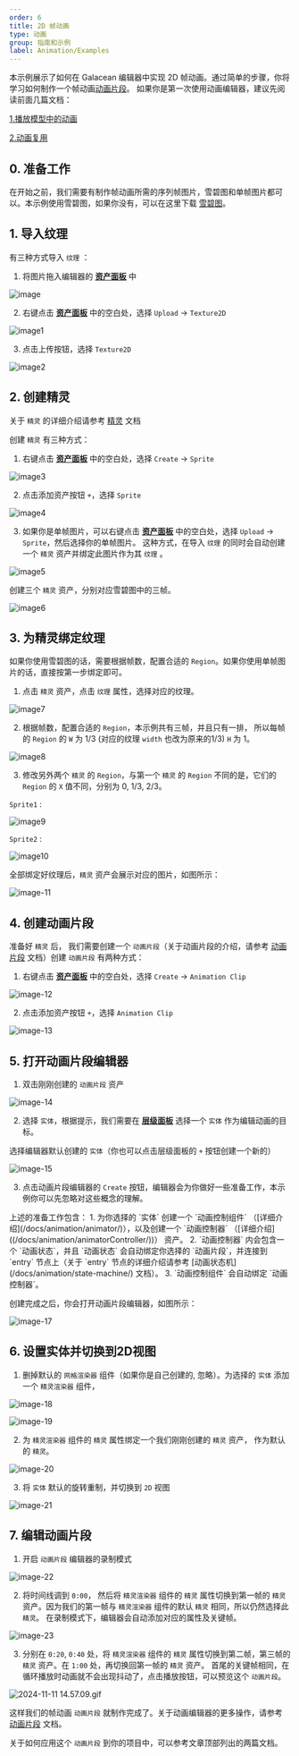 ```yaml
---
order: 6
title: 2D 帧动画
type: 动画
group: 指南和示例
label: Animation/Examples
---
```


本示例展示了如何在 Galacean 编辑器中实现 2D 帧动画。通过简单的步骤，你将学习如何制作一个帧动画[动画片段](/docs/animation/clip)。
如果你是第一次使用动画编辑器，建议先阅读前面几篇文档：

[1.播放模型中的动画](/docs/animation/examples/playAnimation/)

[2.动画复用](/docs/animation/examples/reuseAnimation/)

## 0. 准备工作
在开始之前，我们需要有制作帧动画所需的序列帧图片，雪碧图和单帧图片都可以。本示例使用雪碧图，如果你没有，可以在这里下载 [雪碧图](https://mdn.alipayobjects.com/huamei_3zduhr/afts/img/A*DmSyQZQCnrEAAAAAAAAAAAAADsJ_AQ/original)。

## 1. 导入纹理
有三种方式导入 `纹理` ：
1. 将图片拖入编辑器的 **[资产面板](/docs/assets/interface)** 中

![image](https://mdn.alipayobjects.com/huamei_3zduhr/afts/img/A*U0uYR4_jFpAAAAAAAAAAAAAADsJ_AQ/original)

2. 右键点击 **[资产面板](/docs/assets/interface)** 中的空白处，选择 `Upload` -> `Texture2D` 

![image1](https://mdn.alipayobjects.com/huamei_3zduhr/afts/img/A*t_1vQ4RIz_AAAAAAAAAAAAAADsJ_AQ/original)

3. 点击上传按钮，选择 `Texture2D`

![image2](https://mdn.alipayobjects.com/huamei_3zduhr/afts/img/A*yr_xSL2Q7qkAAAAAAAAAAAAADsJ_AQ/original)

## 2. 创建精灵
关于 `精灵` 的详细介绍请参考 [精灵](/docs/graphics/2D/sprite) 文档

创建 `精灵` 有三种方式：
1. 右键点击 **[资产面板](/docs/assets/interface)** 中的空白处，选择 `Create` -> `Sprite`

![image3](https://mdn.alipayobjects.com/huamei_3zduhr/afts/img/A*oTfKT4VB5Y8AAAAAAAAAAAAADsJ_AQ/original)

2. 点击添加资产按钮 `+`，选择 `Sprite`

![image4](https://mdn.alipayobjects.com/huamei_3zduhr/afts/img/A*f-JyT63i3tcAAAAAAAAAAAAADsJ_AQ/original)

3. 如果你是单帧图片，可以右键点击 **[资产面板](/docs/assets/interface)** 中的空白处，选择 `Upload` -> `Sprite`，然后选择你的单帧图片。
这种方式，在导入 `纹理` 的同时会自动创建一个 `精灵` 资产并绑定此图片作为其 `纹理` 。

![image5](https://mdn.alipayobjects.com/huamei_3zduhr/afts/img/A*1S9rTIEEL0IAAAAAAAAAAAAADsJ_AQ/original)


创建三个 `精灵` 资产，分别对应雪碧图中的三帧。

![image6](https://mdn.alipayobjects.com/huamei_3zduhr/afts/img/A*Nd7CT7mgWm8AAAAAAAAAAAAADsJ_AQ/original)


## 3. 为精灵绑定纹理
如果你使用雪碧图的话，需要根据帧数，配置合适的 `Region`。如果你使用单帧图片的话，直接按第一步绑定即可。

1. 点击 `精灵` 资产，点击 `纹理` 属性，选择对应的纹理。

![image7](https://mdn.alipayobjects.com/huamei_3zduhr/afts/img/A*XmbZRZsFutQAAAAAAAAAAAAADsJ_AQ/original)

2. 根据帧数，配置合适的 `Region`，本示例共有三帧，并且只有一排， 所以每帧的 `Region` 的 `W` 为 1/3 (对应的纹理 `width` 也改为原来的1/3) `H` 为 1。

![image8](https://mdn.alipayobjects.com/huamei_3zduhr/afts/img/A*Yu3oRr7qbrUAAAAAAAAAAAAADsJ_AQ/original)

3. 修改另外两个 `精灵` 的 `Region`，与第一个 `精灵` 的 `Region` 不同的是，它们的 `Region` 的 `X` 值不同，分别为 0, 1/3, 2/3。

`Sprite1` :

![image9](https://mdn.alipayobjects.com/huamei_3zduhr/afts/img/A*XuJNTqF1e-IAAAAAAAAAAAAADsJ_AQ/original)

`Sprite2` :

![image10](https://mdn.alipayobjects.com/huamei_3zduhr/afts/img/A*AhPpTrX9d78AAAAAAAAAAAAADsJ_AQ/original)

全部绑定好纹理后，`精灵` 资产会展示对应的图片，如图所示：

![image-11](https://mdn.alipayobjects.com/huamei_3zduhr/afts/img/A*Mf9-T79bofkAAAAAAAAAAAAADsJ_AQ/original)


## 4. 创建动画片段
准备好 `精灵` 后， 我们需要创建一个 `动画片段`（关于动画片段的介绍，请参考 [动画片段](/docs/animation/clip) 文档）创建 `动画片段` 有两种方式：
1. 右键点击 **[资产面板](/docs/assets/interface)** 中的空白处，选择 `Create` -> `Animation Clip`

![image-12](https://mdn.alipayobjects.com/huamei_3zduhr/afts/img/A*OKfsTatDPfsAAAAAAAAAAAAADsJ_AQ/original)

2. 点击添加资产按钮 `+`，选择 `Animation Clip`

![image-13](https://mdn.alipayobjects.com/huamei_3zduhr/afts/img/A*BhZVSaZgC9kAAAAAAAAAAAAADsJ_AQ/original)

## 5. 打开动画片段编辑器

1. 双击刚刚创建的 `动画片段` 资产

![image-14](https://mdn.alipayobjects.com/huamei_3zduhr/afts/img/A*521gRYB-O0IAAAAAAAAAAAAADsJ_AQ/original)

2. 选择 `实体`，根据提示，我们需要在 **[层级面板](/docs/interface/hierarchy)** 选择一个 `实体` 作为编辑动画的目标。

选择编辑器默认创建的 `实体`（你也可以点击层级面板的 `+` 按钮创建一个新的）

![image-15](https://mdn.alipayobjects.com/huamei_3zduhr/afts/img/A*zRAgTYOTU70AAAAAAAAAAAAADsJ_AQ/original)

3. 点击动画片段编辑器的 `Create` 按钮，编辑器会为你做好一些准备工作，本示例你可以先忽略对这些概念的理解。

<Callout type="info">
上述的准备工作包含：
1. 为你选择的 `实体` 创建一个 `动画控制组件` （[详细介绍](/docs/animation/animator/)），以及创建一个 `动画控制器` （[详细介绍]((/docs/animation/animatorController/))） 资产。
2. `动画控制器` 内会包含一个 `动画状态`，并且 `动画状态` 会自动绑定你选择的 `动画片段`，并连接到 `entry` 节点上（关于 `entry` 节点的详细介绍请参考 [动画状态机](/docs/animation/state-machine/) 文档）。
3. `动画控制组件` 会自动绑定 `动画控制器`。
</Callout>

创建完成之后，你会打开动画片段编辑器，如图所示：

![image-17](https://mdn.alipayobjects.com/huamei_3zduhr/afts/img/A*dWJDSbxaYCYAAAAAAAAAAAAADsJ_AQ/original)

## 6. 设置实体并切换到2D视图

1. 删掉默认的 `网格渲染器` 组件（如果你是自己创建的, 忽略）。为选择的 `实体` 添加一个 `精灵渲染器` 组件，

![image-18](https://mdn.alipayobjects.com/huamei_3zduhr/afts/img/A*MsS8SZ1eNdQAAAAAAAAAAAAADsJ_AQ/original)

![image-19](https://mdn.alipayobjects.com/huamei_3zduhr/afts/img/A*b-M1TbX4e18AAAAAAAAAAAAADsJ_AQ/original)


2. 为 `精灵渲染器` 组件的 `精灵` 属性绑定一个我们刚刚创建的 `精灵` 资产， 作为默认的 `精灵`。

![image-20](https://mdn.alipayobjects.com/huamei_3zduhr/afts/img/A*PkbjSYreGcYAAAAAAAAAAAAADsJ_AQ/original)

3. 将 `实体` 默认的旋转重制，并切换到 `2D` 视图

![image-21](https://mdn.alipayobjects.com/huamei_3zduhr/afts/img/A*rNXqRLdzDKEAAAAAAAAAAAAADsJ_AQ/original)

## 7. 编辑动画片段

1. 开启 `动画片段` 编辑器的录制模式

![image-22](https://mdn.alipayobjects.com/huamei_3zduhr/afts/img/A*S4jNRZ-Ia7AAAAAAAAAAAAAADsJ_AQ/original)

2. 将时间线调到 `0:00`， 然后将 `精灵渲染器` 组件的 `精灵` 属性切换到第一帧的 `精灵` 资产。因为我们的第一帧与 `精灵渲染器` 组件的默认 `精灵` 相同，所以仍然选择此 `精灵`。
在录制模式下，编辑器会自动添加对应的属性及关键帧。

![image-23](https://mdn.alipayobjects.com/huamei_3zduhr/afts/img/A*wFl9RphUx1gAAAAAAAAAAAAADsJ_AQ/original)

3. 分别在 `0:20`, `0:40` 处，将 `精灵渲染器` 组件的 `精灵` 属性切换到第二帧，第三帧的 `精灵` 资产。在 `1:00` 处，再切换回第一帧的 `精灵` 资产。
首尾的关键帧相同，在循环播放时动画就不会出现抖动了，点击播放按钮，可以预览这个 `动画片段`。

![2024-11-11 14.57.09.gif](https://mdn.alipayobjects.com/huamei_3zduhr/afts/img/A*TgLySYjLljAAAAAAAAAAAAAADsJ_AQ/original)

这样我们的帧动画 `动画片段` 就制作完成了。关于动画编辑器的更多操作，请参考 [动画片段](/docs/animation/clip) 文档。

关于如何应用这个 `动画片段` 到你的项目中，可以参考文章顶部列出的两篇文档。





